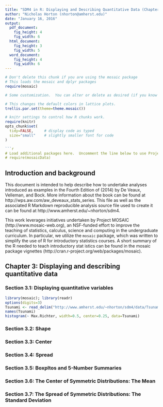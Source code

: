 ```yaml
---
title: "SDM4 in R: Displaying and Describing Quantitative Data (Chapter 3)"
author: "Nicholas Horton (nhorton@amherst.edu)"
date: "January 16, 2016"
output: 
  pdf_document:
    fig_height: 4
    fig_width: 6
  html_document:
    fig_height: 3
    fig_width: 5
  word_document:
    fig_height: 4
    fig_width: 6
---
```



```r
# Don't delete this chunk if you are using the mosaic package
# This loads the mosaic and dplyr packages
require(mosaic)
```

```r
# Some customization.  You can alter or delete as desired (if you know what you are doing).

# This changes the default colors in lattice plots.
trellis.par.set(theme=theme.mosaic())  

# knitr settings to control how R chunks work.
require(knitr)
opts_chunk$set(
  tidy=FALSE,     # display code as typed
  size="small"    # slightly smaller font for code
)

```r
# Load additional packages here.  Uncomment the line below to use Project MOSAIC data sets.
# require(mosaicData)   
```

## Introduction and background 

This document is intended to help describe how to undertake analyses introduced 
as examples in the Fourth Edition of \emph{Introduction to the 
Practice of Statistics} (2014) by De Veaux, Velleman, and Bock.
More information about the book can be found at http://wps.aw.com/aw_deveaux_stats_series.  This
file as well as the associated R Markdown reproducible analysis source file used to create it can be found at http://www.amherst.edu/~nhorton/sdm4.

This work leverages initiatives undertaken by Project MOSAIC (http://www.mosaic-web.org), an NSF-funded effort to improve the teaching of statistics, calculus, science and computing in the undergraduate curriculum. In particular, we utilize the `mosaic` package, which was written to simplify the use of R for introductory statistics courses. A short summary of the R needed to teach introductory stat
istics can be found in the mosaic package vignettes (http://cran.r-project.org/web/packages/mosaic).

## Chapter 3: Displaying and describing quantitative data

### Section 3.1: Displaying quantitative variables

```r
library(mosaic); library(readr)
options(digits=3)
Tsunami <- read_delim("http://www.amherst.edu/~nhorton/sdm4/data/Tsunami.txt", delim="\t")
names(Tsunami)
histogram(~ Max.Richter, width=0.5, center=0.25, data=Tsunami)

```

### Section 3.2: Shape

### Section 3.3: Center

### Section 3.4: Spread

### Section 3.5: Boxpltos and 5-Number Summaries

### Section 3.6: The Center of Symmetric Distributions: The Mean

### Section 3.7: The Spread of Symmetric Distributions: The Standard Deviation

